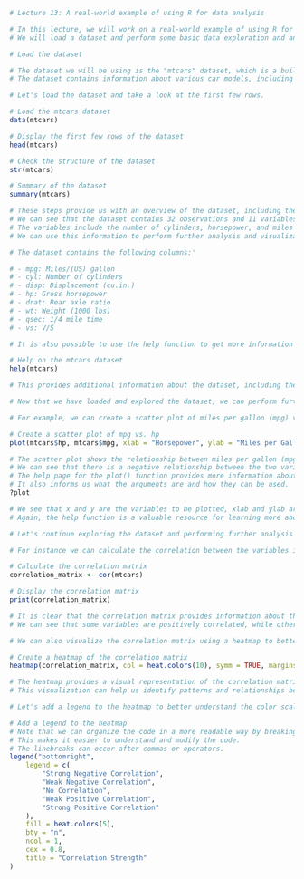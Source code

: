 
```r
# Lecture 13: A real-world example of using R for data analysis

# In this lecture, we will work on a real-world example of using R for data analysis.
# We will load a dataset and perform some basic data exploration and analysis.

# Load the dataset

# The dataset we will be using is the "mtcars" dataset, which is a built-in dataset in R.
# The dataset contains information about various car models, including the number of cylinders, horsepower, and miles per gallon (mpg).

# Let's load the dataset and take a look at the first few rows.

# Load the mtcars dataset
data(mtcars)

# Display the first few rows of the dataset
head(mtcars)

# Check the structure of the dataset
str(mtcars)

# Summary of the dataset
summary(mtcars)

# These steps provide us with an overview of the dataset, including the column names, data types, and summary statistics.
# We can see that the dataset contains 32 observations and 11 variables.
# The variables include the number of cylinders, horsepower, and miles per gallon (mpg) of each car model.
# We can use this information to perform further analysis and visualization of the dataset.

# The dataset contains the following columns:'

# - mpg: Miles/(US) gallon
# - cyl: Number of cylinders
# - disp: Displacement (cu.in.)
# - hp: Gross horsepower
# - drat: Rear axle ratio
# - wt: Weight (1000 lbs)
# - qsec: 1/4 mile time
# - vs: V/S

# It is also possible to use the help function to get more information about the dataset (since it is a built-in dataset in R).

# Help on the mtcars dataset
help(mtcars)

# This provides additional information about the dataset, including the source and description of the dataset.

# Now that we have loaded and explored the dataset, we can perform further analysis and visualization to gain insights from the data.

# For example, we can create a scatter plot of miles per gallon (mpg) versus horsepower to see if there is a relationship between the two variables.

# Create a scatter plot of mpg vs. hp
plot(mtcars$hp, mtcars$mpg, xlab = "Horsepower", ylab = "Miles per Gallon", main = "Scatter Plot of MPG vs. Horsepower")

# The scatter plot shows the relationship between miles per gallon (mpg) and horsepower for the car models in the dataset.
# We can see that there is a negative relationship between the two variables, with higher horsepower values corresponding to lower miles per gallon values.
# The help page for the plot() function provides more information about customizing plots and adding labels and titles.
# It also informs us what the arguments are and how they can be used.
?plot

# We see that x and y are the variables to be plotted, xlab and ylab are the labels for the x and y axes, and main is the title of the plot.
# Again, the help function is a valuable resource for learning more about functions and how to use them in R.

# Let's continue exploring the dataset and performing further analysis to gain insights from the data.

# For instance we can calculate the correlation between the variables in the dataset.

# Calculate the correlation matrix
correlation_matrix <- cor(mtcars)

# Display the correlation matrix
print(correlation_matrix)

# It is clear that the correlation matrix provides information about the relationships between the variables in the dataset.
# We can see that some variables are positively correlated, while others are negatively correlated.

# We can also visualize the correlation matrix using a heatmap to better understand the relationships between the variables.

# Create a heatmap of the correlation matrix
heatmap(correlation_matrix, col = heat.colors(10), symm = TRUE, margins = c(10, 10))

# The heatmap provides a visual representation of the correlation matrix, with warmer colors indicating stronger positive correlations and cooler colors indicating stronger negative correlations.
# This visualization can help us identify patterns and relationships between the variables in the dataset.

# Let's add a legend to the heatmap to better understand the color scale.

# Add a legend to the heatmap
# Note that we can organize the code in a more readable way by breaking it into multiple lines.
# This makes it easier to understand and modify the code.
# The linebreaks can occur after commas or operators.
legend("bottomright",
    legend = c(
        "Strong Negative Correlation",
        "Weak Negative Correlation",
        "No Correlation",
        "Weak Positive Correlation",
        "Strong Positive Correlation"
    ),
    fill = heat.colors(5),
    bty = "n",
    ncol = 1,
    cex = 0.8,
    title = "Correlation Strength"
)
```

